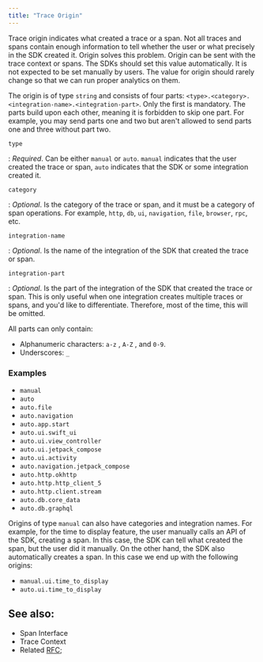 ```yaml
---
title: "Trace Origin"
---
```


Trace origin indicates what created a trace or a span. Not all traces and spans contain enough information
to tell whether the user or what precisely in the SDK created it. Origin solves this problem. Origin can be sent with
the <Link to="/sdk/protocol/event-payloads/contexts/#trace-context">trace context</Link> or <Link to="/sdk/protocol/event-payloads/span/">spans</Link>.
The SDKs should set this value automatically. It is not expected to be set manually by users. The value for origin should rarely change so that we can run proper analytics on them.


The origin is of type `string` and consists of four parts: `<type>.<category>.<integration-name>.<integration-part>`.
Only the first is mandatory. The parts build upon each other, meaning it is forbidden
to skip one part. For example, you may send parts one and two but aren't allowed to send parts one and three without part two.

`type`

: _Required_. Can be either `manual` or `auto`. `manual` indicates that the user created the trace or span, `auto` indicates
that the SDK or some integration created it.

`category` 

: _Optional_. Is the category of the trace or span, and it must be a category of <Link to="/sdk/telemetry/tracing/span-operations/#currently-used-categories">span operations</Link>. For example, `http`, `db`, `ui`, `navigation`, `file`, `browser`, `rpc`, etc.

`integration-name` 

: _Optional_. Is the name of the integration of the SDK that created the trace or span. 

`integration-part`

: _Optional_. Is the part of the integration of the SDK that created the trace or span. This is only useful when one integration creates multiple traces or spans, and you'd like to differentiate. Therefore, most of the time, this will be omitted.


All parts can only contain:

* Alphanumeric characters: `a-z` , `A-Z` , and `0-9`.
* Underscores: `_`


### Examples

- `manual`
- `auto`
- `auto.file`
- `auto.navigation`
- `auto.app.start`
- `auto.ui.swift_ui`
- `auto.ui.view_controller`
- `auto.ui.jetpack_compose`
- `auto.ui.activity`
- `auto.navigation.jetpack_compose`
- `auto.http.okhttp`
- `auto.http.http_client_5`
- `auto.http.client.stream`
- `auto.db.core_data`
- `auto.db.graphql`

Origins of type `manual` can also have categories and integration names. For example, for the <Link to="/sdk/telemetry/tracing/time-to-initial-full-display/">time to display feature</Link>, the user manually calls an API  of the SDK,
creating a span. In this case, the SDK can tell what created the span, but the user did it manually. On the other hand, the SDK also
automatically creates a span. In this case we end up with the following origins:

- `manual.ui.time_to_display`
- `auto.ui.time_to_display`

## See also:

- <Link to="/sdk/protocol/event-payloads/span/">Span Interface</Link>
- <Link to="/sdk/protocol/event-payloads/contexts/#trace-context">Trace Context</Link>
- Related [RFC](https://github.com/getsentry/rfcs/pull/73/);